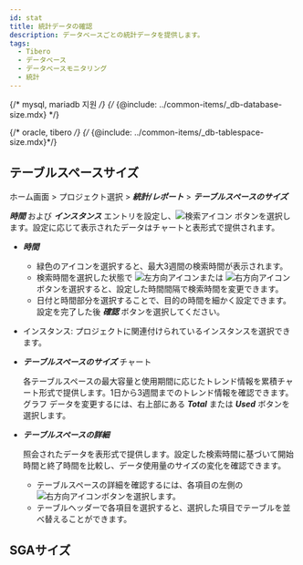 ```yaml
---
id: stat
title: 統計データの確認
description: データベースごとの統計データを提供します。
tags:
  - Tibero
  - データベース
  - データベースモニタリング
  - 統計
---
```




<Dbsqlstatic />


<Dbtrendbyquery />


<Dbdetailviewquery />

{/* mysql, mariadb 지원 */}
{/* {@include: ../common-items/_db-database-size.mdx} */}

{/* oracle, tibero */}
{/* {@include: ../common-items/_db-tablespace-size.mdx}*/}

## テーブルスペースサイズ

ホーム画面 > プロジェクト選択 > **_統計/レポート_** > **_テーブルスペースのサイズ_**

<ImgLang img="tibero-tablespace-size.png" desc="テーブルスペースサイズ" />

**_時間_** および **_インスタンス_** エントリを設定し、![検索アイコン](/img/ico-btn-search.png) ボタンを選択します。設定に応じて表示されたデータはチャートと表形式で提供されます。

- **_時間_**
  - 緑色のアイコンを選択すると、最大3週間の検索時間が表示されます。 
  - 検索時間を選択した状態で ![左方向アイコン](/img/left-arrow.svg)または ![右方向アイコン](/img/right-arrow.svg)ボタンを選択すると、設定した時間間隔で検索時間を変更できます。
  - 日付と時間部分を選択することで、目的の時間を細かく設定できます。 設定を完了した後 **_確認_** ボタンを選択してください。

- インスタンス: プロジェクトに関連付けられているインスタンスを選択できます。

- **_テーブルスペースのサイズ_** チャート

  各テーブルスペースの最大容量と使用期間に応じたトレンド情報を累積チャート形式で提供します。1日から3週間までのトレンド情報を確認できます。グラフ データを変更するには、右上部にある **_Total_** または **_Used_** ボタンを選択します。

- **_テーブルスペースの詳細_**

  照会されたデータを表形式で提供します。設定した検索時間に基づいて開始時間と終了時間を比較し、データ使用量のサイズの変化を確認できます。 

  - テーブルスペースの詳細を確認するには、各項目の左側の![右方向アイコン](/img/right-arrow.svg)ボタンを選択します。
  - テーブルヘッダーで各項目を選択すると、選択した項目でテーブルを並べ替えることができます。

## SGAサイズ


<Dbsgasize />
